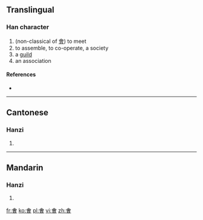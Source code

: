 ==Translingual==

===Han character===
{{Han char|rn=9|rad=人|as=10|sn=12|four=|canj=人一田日 (OMWA)}}

# (non-classical of [[會]]) to meet
# to assemble, to co-operate, a society
# a [[guild]]
# an association

====References====
* {{Han ref|kx=0114.051|hdz=21519.070|uh=3479|ud=13433}}

----

==Cantonese==

===Hanzi===
{{yue-hanzi|jyut=|y=gwat3, mok6 wui6}}

# {{defn|Cantonese|sort=人10}}

----

==Mandarin==

===Hanzi===
{{cmn-hanzi|pin=[[huì]] ([[hui4]])|wg=hui<sup>4</sup>}}

# {{defn|Mandarin|sort=人10}}

[[fr:㑹]]
[[ko:㑹]]
[[pl:㑹]]
[[vi:㑹]]
[[zh:㑹]]